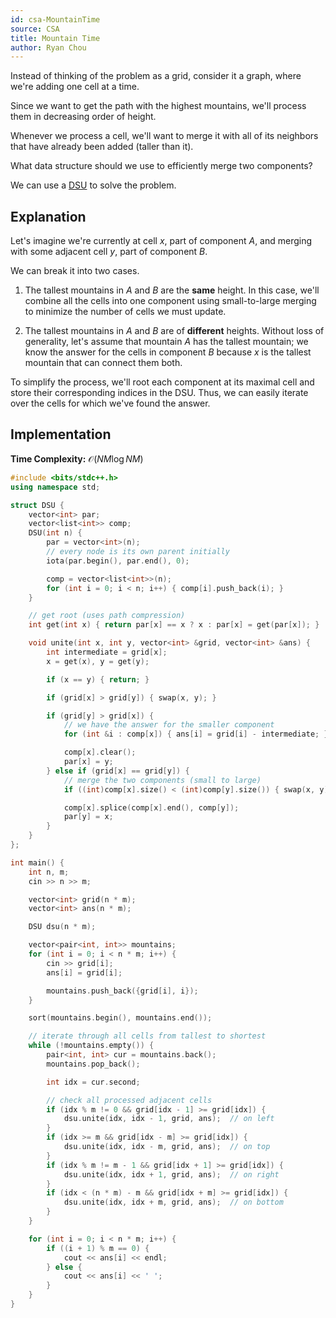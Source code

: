```yaml
---
id: csa-MountainTime
source: CSA
title: Mountain Time
author: Ryan Chou
---
```


<Spoiler title="Hint 1">

Instead of thinking of the problem as a grid, consider it a graph, where we're adding one cell at a time.

Since we want to get the path with the highest mountains, we'll process them in decreasing order of height.

</Spoiler>

<Spoiler title="Hint 2">

Whenever we process a cell, we'll want to merge it with all of its neighbors that have already been added (taller than it).

What data structure should we use to efficiently merge two components?

</Spoiler>

<Spoiler title="Answer to Hint 2">

We can use a [DSU](/gold/dsu) to solve the problem.

</Spoiler>

<Spoiler title="Solution">

## Explanation

Let's imagine we're currently at cell $x$, part of component $A$, and merging with some adjacent cell $y$, part of component $B$.

We can break it into two cases.

1. The tallest mountains in $A$ and $B$ are the **same** height. In this case, we'll combine all the cells into one component using small-to-large merging to minimize the number of cells we must update.

2. The tallest mountains in $A$ and $B$ are of **different** heights. Without loss of generality, let's assume that mountain $A$ has the tallest mountain; we know the answer for the cells in component $B$ because $x$ is the tallest mountain that can connect them both.

To simplify the process, we'll root each component at its maximal cell and store their corresponding indices in the DSU. Thus, we can easily iterate over the cells for which we've found the answer.

## Implementation

**Time Complexity:** $\mathcal{O}(NM\log{NM})$

<LanguageSection>
<CPPSection>

```cpp
#include <bits/stdc++.h>
using namespace std;

struct DSU {
	vector<int> par;
	vector<list<int>> comp;
	DSU(int n) {
		par = vector<int>(n);
		// every node is its own parent initially
		iota(par.begin(), par.end(), 0);

		comp = vector<list<int>>(n);
		for (int i = 0; i < n; i++) { comp[i].push_back(i); }
	}

	// get root (uses path compression)
	int get(int x) { return par[x] == x ? x : par[x] = get(par[x]); }

	void unite(int x, int y, vector<int> &grid, vector<int> &ans) {
		int intermediate = grid[x];
		x = get(x), y = get(y);

		if (x == y) { return; }

		if (grid[x] > grid[y]) { swap(x, y); }

		if (grid[y] > grid[x]) {
			// we have the answer for the smaller component
			for (int &i : comp[x]) { ans[i] = grid[i] - intermediate; }

			comp[x].clear();
			par[x] = y;
		} else if (grid[x] == grid[y]) {
			// merge the two components (small to large)
			if ((int)comp[x].size() < (int)comp[y].size()) { swap(x, y); }

			comp[x].splice(comp[x].end(), comp[y]);
			par[y] = x;
		}
	}
};

int main() {
	int n, m;
	cin >> n >> m;

	vector<int> grid(n * m);
	vector<int> ans(n * m);

	DSU dsu(n * m);

	vector<pair<int, int>> mountains;
	for (int i = 0; i < n * m; i++) {
		cin >> grid[i];
		ans[i] = grid[i];

		mountains.push_back({grid[i], i});
	}

	sort(mountains.begin(), mountains.end());

	// iterate through all cells from tallest to shortest
	while (!mountains.empty()) {
		pair<int, int> cur = mountains.back();
		mountains.pop_back();

		int idx = cur.second;

		// check all processed adjacent cells
		if (idx % m != 0 && grid[idx - 1] >= grid[idx]) {
			dsu.unite(idx, idx - 1, grid, ans);  // on left
		}
		if (idx >= m && grid[idx - m] >= grid[idx]) {
			dsu.unite(idx, idx - m, grid, ans);  // on top
		}
		if (idx % m != m - 1 && grid[idx + 1] >= grid[idx]) {
			dsu.unite(idx, idx + 1, grid, ans);  // on right
		}
		if (idx < (n * m) - m && grid[idx + m] >= grid[idx]) {
			dsu.unite(idx, idx + m, grid, ans);  // on bottom
		}
	}

	for (int i = 0; i < n * m; i++) {
		if ((i + 1) % m == 0) {
			cout << ans[i] << endl;
		} else {
			cout << ans[i] << ' ';
		}
	}
}
```

</CPPSection>
</LanguageSection>
</Spoiler>
